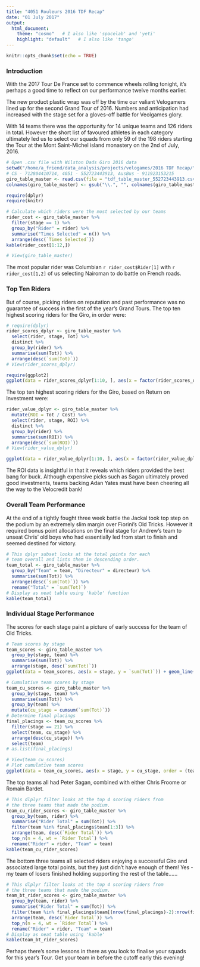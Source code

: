 ```yaml
---
title: "4051 Rouleurs 2016 TDF Recap"
date: "01 July 2017"
output: 
  html_document:
    theme: "cosmo"   # I also like 'spacelab' and 'yeti'
    highlight: "default"   # I also like 'tango'
---
```


```r
knitr::opts_chunk$set(echo = TRUE)
```

### Introduction

With the 2017 Tour De France set to commence wheels rolling tonight, it's perhaps a good time to reflect on our performance twelve months earlier. 

The new product plastic wrap was off by the time our valiant Velogamers lined up for the second Grand Tour of 2016. Numbers and anticipation had increased with the stage set for a gloves-off battle for Veolgames glory. 

With 14 teams there was the opportunity for 14 unique teams and 126 riders in total. However the short list of favoured athletes in each category ultimately led us to select our squads from only 59 of the 198 riders starting the Tour at the Mont Saint-Michel island monastery on the 2nd of July, 2016.

```r

# Open .csv file with Wilston Dads Giro 2016 data
setwd("/home/a_friend/data_analysis/projects/velogames/2016 TDF Recap/")
# CS - 712804410714, 4051 - 552723443913, AusBus - 911923153215
giro_table_master <- read.csv(file = "tdf_table_master_552723443913.csv", sep = ",")
colnames(giro_table_master) <- gsub("\\.", "", colnames(giro_table_master))

require(dplyr)
require(knitr)

# Calculate which riders were the most selected by our teams
rider_cost <- giro_table_master %>% 
  filter(stage == 1) %>% 
  group_by("Rider" = rider) %>% 
  summarise("Times Selected" = n()) %>% 
  arrange(desc(`Times Selected`))
kable(rider_cost[1:12,])

# View(giro_table_master)
```

The most popular rider was Columbian `r rider_cost$Rider[1]` with `r rider_cost[1,2]` of us selecting Nairoman to do battle on French roads.

### Top Ten Riders

But of course, picking riders on reputation and past performance was no guarantee of success in the first of the year's Grand Tours. The top ten highest scoring riders for the Giro, in order were:

```r

# require(dplyr)
rider_scores_dplyr <- giro_table_master %>% 
  select(rider, stage, Tot) %>% 
  distinct %>% 
  group_by(rider) %>% 
  summarise(sum(Tot)) %>% 
  arrange(desc(`sum(Tot)`))
# View(rider_scores_dplyr)

require(ggplot2)
ggplot(data = rider_scores_dplyr[1:10, ], aes(x = factor(rider_scores_dplyr$rider[1:10]), y = rider_scores_dplyr$`sum(Tot)`[1:10])) + geom_bar(stat = "identity", fill = "pink") + scale_x_discrete(limits = rider_scores_dplyr$rider[1:10]) + xlab("Rider") + ylab("Score") + theme(axis.text.x = element_text(angle = 60, hjust = 1))


```


The top ten highest scoring riders for the Giro, based on Return on Investment were:

``` r

rider_value_dplyr <- giro_table_master %>% 
  mutate(ROI = Tot / Cost) %>% 
  select(rider, stage, ROI) %>% 
  distinct %>% 
  group_by(rider) %>% 
  summarise(sum(ROI)) %>% 
  arrange(desc(`sum(ROI)`))
# View(rider_value_dplyr)

ggplot(data = rider_value_dplyr[1:10, ], aes(x = factor(rider_value_dplyr$rider[1:10]), y = rider_value_dplyr$`sum(ROI)`[1:10])) + geom_bar(stat = "identity", fill = "blue") + scale_x_discrete(limits = rider_value_dplyr$rider[1:10]) + xlab("Rider") + ylab("ROI") + theme(axis.text.x = element_text(angle = 60, hjust = 1))

```

The ROI data is insightful in that it reveals which riders provided the best bang for buck. Although expensive picks such as Sagan ultimately proved good investments, teams backing Adan Yates must have been cheering all the way to the Velocredit bank!


### Overall Team Performance

At the end of a tightly fought three week battle the Jackal took top step on the podium by an extremely slim margin over Fiorini's Old Tricks. However it required bonus point allocations on the final stage for Andrew's team to unseat Chris' old boys who had essentially led from start to finish and seemed destined for victory.

``` r
# This dplyr subset looks at the total points for each
# team overall and lists them in descending order.
team_total <- giro_table_master %>% 
  group_by("Team" = team, "Directeur" = directeur) %>% 
  summarise(sum(Tot)) %>% 
  arrange(desc(`sum(Tot)`)) %>% 
  rename("Total" = `sum(Tot)`)
# Display as neat table using 'kable' function
kable(team_total)

```


### Individual Stage Performance

The scores for each stage paint a picture of early success for the team of Old Tricks.

``` r

# Team scores by stage
team_scores <- giro_table_master %>% 
  group_by(stage, team) %>% 
  summarise(sum(Tot)) %>% 
  arrange(stage, desc(`sum(Tot)`))
ggplot(data = team_scores, aes(x = stage, y = `sum(Tot)`)) + geom_line(aes(colour = team), size = 1.2) + labs(title ="Stage Score", x = "Stage", y = "Points") + theme(legend.position = "bottom")

# Cumulative team scores by stage
team_cu_scores <- giro_table_master %>% 
  group_by(stage, team) %>% 
  summarise(sum(Tot)) %>% 
  group_by(team) %>%
  mutate(cu_stage = cumsum(`sum(Tot)`))
# Determine final placings
final_placings <- team_cu_scores %>%
  filter(stage == 21) %>%
  select(team, cu_stage) %>%
  arrange(desc(cu_stage)) %>%
  select(team)
# as.list(final_placings)

# View(team_cu_scores)
# Plot cumulative team scores
ggplot(data = team_cu_scores, aes(x = stage, y = cu_stage, order = (team_cu_scores$team))) + geom_line(aes(colour = team), size = 1.2) + labs(title ="Cumulative Score", x = "Stage", y = "Points") + theme(legend.position = "bottom")

```

The top teams all had Peter Sagan, combined with either Chris Froome or Romain Bardet. 

``` r
# This dlplyr filter looks at the top 4 scoring riders from
# the three teams that made the podium.
team_cu_rider_scores <- giro_table_master %>% 
  group_by(team, rider) %>% 
  summarise("Rider Total" = sum(Tot)) %>% 
  filter(team %in% final_placings$team[1:3]) %>% 
  arrange(team, desc(`Rider Total`)) %>% 
  top_n(n = 4, wt = `Rider Total`) %>% 
  rename("Rider" = rider, "Team" = team)
kable(team_cu_rider_scores)

```


The bottom three teams all selected riders enjoying a successful Giro and associated large total points, but they just didn't have enough of them! Yes - my team of losers finished holding supporting the rest of the table......

``` r
# This dlplyr filter looks at the top 4 scoring riders from
# the three teams that made the podium.
team_bt_rider_scores <- giro_table_master %>% 
  group_by(team, rider) %>% 
  summarise("Rider Total" = sum(Tot)) %>% 
  filter(team %in% final_placings$team[(nrow(final_placings)-2):nrow(final_placings)]) %>% 
  arrange(team, desc(`Rider Total`)) %>% 
  top_n(n = 4, wt = `Rider Total`) %>% 
  rename("Rider" = rider, "Team" = team)
# Display as neat table using 'kable'
kable(team_bt_rider_scores)

````


Perhaps there's some lessons in there as you look to finalise your squads for this year's Tour. Get your team in before the cutoff early this evening!

